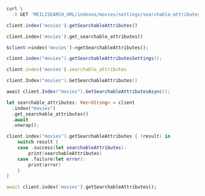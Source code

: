 <CodeGroup>

```bash cURL
curl \
  -X GET 'MEILISEARCH_URL/indexes/movies/settings/searchable-attributes'
```

```javascript JS
client.index('movies').getSearchableAttributes()
```

```python Python
client.index('movies').get_searchable_attributes()
```

```php PHP
$client->index('movies')->getSearchableAttributes();
```

```java Java
client.index("movies").getSearchableAttributesSettings();
```

```ruby Ruby
client.index('movies').searchable_attributes
```

```go Go
client.Index("movies").GetSearchableAttributes()
```

```csharp C#
await client.Index("movies").GetSearchableAttributesAsync();
```

```rust Rust
let searchable_attributes: Vec<String> = client
  .index("movies")
  .get_searchable_attributes()
  .await
  .unwrap();
```

```swift Swift
client.index("movies").getSearchableAttributes { (result) in
    switch result {
    case .success(let searchableAttributes):
        print(searchableAttributes)
    case .failure(let error):
        print(error)
    }
}
```

```dart Dart
await client.index('movies').getSearchableAttributes();
```
</CodeGroup>